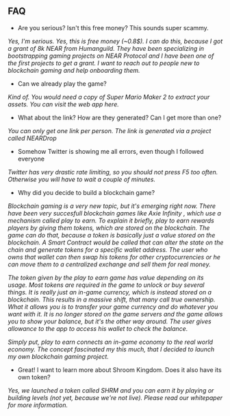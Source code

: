 
## FAQ

- Are you serious? Isn't this free money? This sounds super scammy.

_Yes, I'm serious. Yes, this is free money (~0.8$)._
_I can do this, because I got a <ExternalLink href="https://www.sputnik.fund/#/dao/humanguild.sputnikdao.near/proposals/25">grant</ExternalLink> of 8k NEAR from <ExternalLink href="https://humanguild.io/">Humanguild</ExternalLink>._
_They have been specializing in bootstrapping gaming projects on NEAR Protocol and I have been one of the first projects to get a grant._
_I want to reach out to people new to blockchain gaming and help onboarding them._

- Can we already play the game?

_Kind of. You would need a copy of Super Mario Maker 2 to extract your assets. You can visit the web app <ExternalLink href="https://app.shroomkingdom.net/">here</ExternalLink>._

- What about the link? How are they generated? Can I get more than one?

_You can only get one link per person. The link is generated via a project called <ExternalLink href="https://neardrop.io/">NEARDrop</ExternalLink>_

- Somehow Twitter is showing me all errors, even though I followed everyone

_Twitter has very drastic rate limiting, so you should not press F5 too often._
_Otherwise you will have to wait a couple of minutes._

- Why did you decide to build a blockchain game?

_Blockchain gaming is a very new topic, but it's emerging right now._
_There have been very succesfull blockchain games like <ExternalLink href="https://axieinfinity.com/">Axie Infinity</ExternalLink>_
_, which use a mechanism called <ExternalLink href="https://www.playtoearn.online/whats-the-play-to-earn-business-model/">play to earn</ExternalLink>._
_To explain it briefly, play to earn rewards players by giving them tokens, which are stored on the blockchain._
_The game can do that, because a token is basically just a value stored on the blockchain._
_A Smart Contract would be called that can alter the state on the chain and generate tokens for a specific wallet address._
_The user who owns that wallet can then swap his tokens for other cryptocurrencies or he can move them to a centralized exchange and sell them for real money._

_The token given by the play to earn game has value depending on its usage._
_Most tokens are required in the game to unlock or buy several things._
_It is really just an in-game currency, which is instead stored on a blockchain._
_This results in a massive shift, that many call true ownership._
_What it allows you is to transfer your game currency and do whatever you want with it._
_It is no longer stored on the game servers and the game allows you to show your balance, but it's the other way around._
_The user gives allowance to the app to access his wallet to check the balance._

_Simply put, play to earn connects an in-game economy to the real world economy._
_The concept fascinated my this much, that I decided to launch my own blockchain gaming project._

- Great! I want to learn more about Shroom Kingdom. Does it also have its own token?

_Yes, we launched a token called SHRM and you can earn it by playing or building levels (not yet, because we're not live)._
_Please read our <ExternalLink href="https://whitepaper.shroomkingdom.net/">whitepaper</ExternalLink> for more information._
